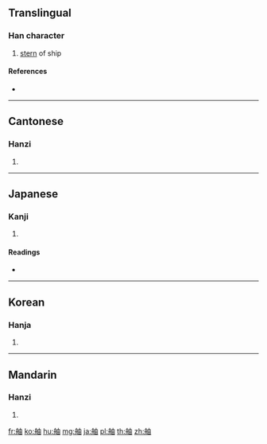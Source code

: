 {{character info/new}}
==Translingual==

===Han character===
{{Han char|rn=137|rad=舟|as=05|sn=11|four=25460|canj=HYLW}}

# [[stern]] of ship

====References====
* {{Han ref|kx=1010.070|dkj=30397|dj=1468.050|hdz=53059.060|uh=8233|ud=33331|bh=D754|bd=55124}}

----

==Cantonese==

===Hanzi===
{{yue-hanzi|jyut=|y=juk6}}

# {{defn|lang=yue|sort=舟05}}

----

==Japanese==

===Kanji===
{{ja-kanji|grade=|rs=舟05}}

# {{defn|lang=ja|sort=舟05}}

====Readings====
* {{ja-readings|on=[[ちく]] (chiku), [[じく]] (jiku), [[じゅ]] (ju)|kun=[[とも]] (tomo), [[へさき]] (hesaki)}}

----

==Korean==

===Hanja===
{{ko-hanja|hangeul=축|eumhun=|rv=chuk|mr=ch'uk|y=chwuk}}

# {{defn|lang=ko|sort=舟05}}

----

==Mandarin==

===Hanzi===
{{cmn-hanzi|pin=[[zhú]] ([[zhu2]])|wg=chu<sup>2</sup>}}

# {{defn|lang=cmn|sort=舟05}}

[[fr:舳]]
[[ko:舳]]
[[hu:舳]]
[[mg:舳]]
[[ja:舳]]
[[pl:舳]]
[[th:舳]]
[[zh:舳]]